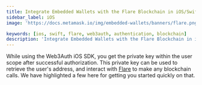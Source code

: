 ```yaml
---
title: Integrate Embedded Wallets with the Flare Blockchain in iOS/Swift Applications
sidebar_label: iOS
image: 'https://docs.metamask.io/img/embedded-wallets/banners/flare.png'

keywords: [ios, swift, flare, web3auth, authentication, blockchain]
description: 'Integrate Embedded Wallets with the Flare Blockchain in iOS/Swift Applications | Embedded Wallets'
---
```



<SEO
  title="Integrate Embedded Wallets with the Flare Blockchain in iOS/Swift Applications"
  description="Integrate Embedded Wallets with the Flare Blockchain in iOS/Swift Applications | Embedded Wallets"
  image="https://docs.metamask.io/img/embedded-wallets/banners/flare.png"
  slug="/embedded-wallets/connect-blockchain/evm/flare/ios"
/>

While using the Web3Auth iOS SDK, you get the private key within the user scope after successful authorization. This private key can be used to retrieve the user's address, and interact with [Flare](https://flare.network/) to make any blockchain calls. We have highlighted a few here for getting you started quickly on that.

<EVMInteraction />
